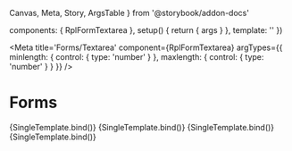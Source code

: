   Canvas,
  Meta,
  Story,
  ArgsTable
} from '@storybook/addon-docs'

  components: { RplFormTextarea },
  setup() {
    return { args }
  },
  template: '<RplFormTextarea v-bind="args" />'
})

<Meta
  title='Forms/Textarea'
  component={RplFormTextarea}
  argTypes={{
    minlength: {
      control: { type: 'number' }
    },
    maxlength: {
      control: { type: 'number' }
    }
  }}
/>

# Forms

<ArgsTable of={RplFormTextarea} />

<Canvas>
  <Story
    name='Default'
  >
    {SingleTemplate.bind()}
  </Story>
</Canvas>

<Canvas>
  <Story
    name='Reverse'
    parameters={{
      background: 'gray'
    }}
    args={{
      placeholder: 'Example placeholder',
      variant: 'reverse'
    }}
  >
    {SingleTemplate.bind()}
  </Story>
</Canvas>

<Canvas>
  <Story
    name='Error'
    args={{
      invalid: true,
      value: 'Example content'
    }}
  >
    {SingleTemplate.bind()}
  </Story>
</Canvas>

<Canvas>
  <Story
    name='Inactive'
    args={{
      disabled: true,
      value: 'Example content'
    }}
  >
    {SingleTemplate.bind()}
  </Story>
</Canvas>
